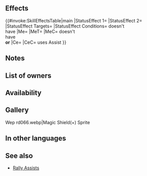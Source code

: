 {{Assist
|tagid=SID_マジックシールド
|intID=4100
|exclusive=0
|canUseWeapon={{WeaponList|Colorless Staff}}
|canUseMove={{MoveList|All}}
|cost=300
|range=1
|effect=Restores 8 HP to target ally and grants the following effects to target ally for 1 turn: grants Atk/Res+4 and "neutralizes penalties on unit during combat." (Using this skill has no effect on Special cooldown charge and unit does not gain EXP or SP. This skill is treated as a Rally Assist skill.)
|required=Mend
|next=Magic Shield+
|promotionRarity=5
|promotionTier=2
|properties=random_owner
}}
==Effects==
{{#invoke:SkillEffectsTable|main
|StatusEffect 1={{Eft|Bonuses|Atk/Res|4}}
|StatusEffect 2={{SEt|Neutralize Penalties}}
|StatusEffect Targets={{Tgt|Target Ally}}
|StatusEffect Conditions={{Tgt|Target Ally}} doesn't<br>have {{SEt|Isolation}}
|Me={{Eft|Heal|8}}
|MeT={{Tgt|Target Ally}}
|MeC={{Tgt|Target Ally}} doesn't<br>have {{SEt|Isolation}}<br>'''or''' {{SEt|Deep Wounds}}
|Ce={{Eft|No Special Cooldown Charge}}
|CeC={{Tgt|Unit}} uses Assist
}}

==Notes==
{{Bonuses}}
{{Neutralize Penalties}}
==List of owners==
{{Skill Hero List}}
==Availability==
{{PassiveFocusList}}
{{PassiveDistributionList}}
{{PassiveCombatManualList}}
==Gallery==
<gallery>
Wep rd066.webp|Magic Shield(+) Sprite
</gallery>
==In other languages==
{{OtherLanguages
|japanese=マジックシールド
|german=Magischer Schild
|spanishEU=Égida mágica
|spanishLA=Protecc. mágica
|french=Écu magique
|italian=Scudo magico
|chineseTW=魔術之盾
|portuguese=Escudo mágico
}}
==See also==
{{See also skills|cond=Description LIKE '%"neutralizes penalties on unit during combat%' AND Exclusive='1'}}
* [[Rally|Rally Assists]]
{{Assists Navbox}}